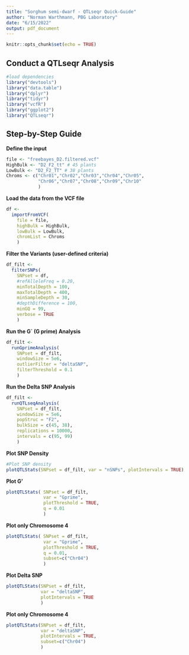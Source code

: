 ```yaml
---
title: "Sorghum semi-dwarf - QTLseqr Quick-Guide"
author: "Norman Warthmann, PBG Laboratory"
date: "6/15/2022"
output: pdf_document
---
```


```r
knitr::opts_chunk$set(echo = TRUE)
```

## Conduct a QTLseqr Analysis


```r
#load dependencies
library("devtools")
library("data.table")
library("dplyr")
library("tidyr")
library("vcfR")
library("ggplot2")
library("QTLseqr")
```

## Step-by-Step Guide

**Define the input**

```r
file <- "freebayes_D2.filtered.vcf"
HighBulk <- "D2_F2_tt" # 45 plants
LowBulk <- "D2_F2_TT" # 38 plants
Chroms <- c("Chr01","Chr02","Chr03","Chr04","Chr05",
            "Chr06","Chr07","Chr08","Chr09","Chr10"
            )
```

**Load the data from the VCF file**

```r
df <-
  importFromVCF(
    file = file,
    highBulk = HighBulk,
    lowBulk = LowBulk,
    chromList = Chroms
    )
```
\newpage
**Filter the Variants (user-defined criteria)**

```r
df_filt <-
  filterSNPs(
    SNPset = df,
    #refAlleleFreq = 0.20,
    minTotalDepth = 100,
    maxTotalDepth = 400,
    minSampleDepth = 30,
    #depthDifference = 100,
    minGQ = 99,
    verbose = TRUE
    )
```

**Run the G` (G prime) Analysis**

```r
df_filt <-
  runGprimeAnalysis(
    SNPset = df_filt,
    windowSize = 5e6,
    outlierFilter = "deltaSNP",
    filterThreshold = 0.1
    )
```

**Run the Delta SNP Analysis**

```r
df_filt <-
  runQTLseqAnalysis(
    SNPset = df_filt,
    windowSize = 5e6,
    popStruc = "F2",
    bulkSize = c(45, 38),
    replications = 10000,
    intervals = c(95, 99)
    )
```

\newpage
**Plot SNP Density**

```r

#Plot SNP density
plotQTLStats(SNPset = df_filt, var = "nSNPs", plotIntervals = TRUE)
```


\newpage
**Plot G'** 

```r
plotQTLStats( SNPset = df_filt,
              var = "Gprime",
              plotThreshold = TRUE,
              q = 0.01
              )

```
\newpage
**Plot only Chromosome 4**

```r
plotQTLStats( SNPset = df_filt,
              var = "Gprime",
              plotThreshold = TRUE,
              q = 0.01,
              subset=c("Chr04") 
              )
```

\newpage
**Plot Delta SNP**

```r
plotQTLStats(SNPset = df_filt, 
             var = "deltaSNP", 
             plotIntervals = TRUE
             )
```
\newpage
**Plot only Chromosome 4**

```r
plotQTLStats(SNPset = df_filt, 
             var = "deltaSNP", 
             plotIntervals = TRUE, 
             subset=c("Chr04")
             )
```


